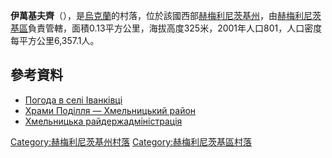 {{coord|49|28|57|N|26|56|27|E|scale:100000|display=title}}

'''伊萬基夫齊'''（{{lang-uk|Іванківці}}），是[[烏克蘭|烏克蘭]]的村落，位於該國西部[[赫梅利尼茨基州|赫梅利尼茨基州]]，由[[赫梅利尼茨基區|赫梅利尼茨基區]]負責管轄，面積0.13平方公里，海拔高度325米，2001年人口801，人口密度每平方公里6,357.1人。

==參考資料==
* [http://weather.in.ua/ua/hmel'nickaja/9417 Погода в селі Іванківці] {{Wayback|url=http://weather.in.ua/ua/hmel%27nickaja/9417 |date=20220404190941 }}
* [http://www.myslenedrevo.com.ua/studies/xramypod/71khmelnyckyj.html Храми Поділля — Хмельницький район] {{Wayback|url=http://www.myslenedrevo.com.ua/studies/xramypod/71khmelnyckyj.html |date=20171226144857 }}
* [https://web.archive.org/web/20130808161811/http://khmeladmin.org.ua/institutions.html#2 Хмельницька райдержадміністрація]

{{DEFAULTSORT:Іванківці}}
[[Category:赫梅利尼茨基州村落|Category:赫梅利尼茨基州村落]]
[[Category:赫梅利尼茨基區村落|Category:赫梅利尼茨基區村落]]


{{Khmelnytskyi-geo-stub}}